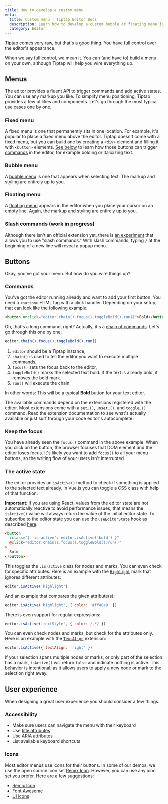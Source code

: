 ```yaml
---
title: How to develop a custom menu
meta:
  title: Custom menu | Tiptap Editor Docs
  description: Learn how to develop a custom bubble or floating menu in your Tiptap editor. Learn more in our documentation!
  category: Editor
---
```



Tiptap comes very raw, but that's a good thing. You have full control over the editor's appearance.

When we say full control, we mean it. You can (and have to) build a menu on your own, although Tiptap will help you wire everything up.

## Menus

The editor provides a fluent API to trigger commands and add active states. You can use any markup you like. To simplify menu positioning, Tiptap provides a few utilities and components. Let's go through the most typical use cases one by one.

### Fixed menu

A fixed menu is one that permanently sits in one location. For example, it's popular to place a fixed menu above the editor. Tiptap doesn't come with a fixed menu, but you can build one by creating a `<div>` element and filling it with `<button>` elements. [See below](#buttons) to learn how those buttons can trigger [commands](/editor/api/commands) in the editor, for example bolding or italicizing text.

### Bubble menu

A [bubble menu](/editor/extensions/functionality/bubble-menu) is one that appears when selecting text. The markup and styling are entirely up to you.

<CodeDemo path="/Extensions/BubbleMenu?inline=false&hideSource=true" />

### Floating menu

A [floating menu](/editor/extensions/functionality/floatingmenu) appears in the editor when you place your cursor on an empty line. Again, the markup and styling are entirely up to you.

<CodeDemo path="/Extensions/FloatingMenu?inline=false&hideSource=true" />

### Slash commands (work in progress)

Although there isn't an official extension yet, there is [an experiment](/examples/experiments/slash-commands) that allows you to use "slash commands." With slash commands, typing `/` at the beginning of a new line will reveal a popup menu.

## Buttons

Okay, you've got your menu. But how do you wire things up?

### Commands

You've got the editor running already and want to add your first button. You need a `<button>` HTML tag with a click handler. Depending on your setup, that can look like the following example:

```html
<button onclick="editor.chain().focus().toggleBold().run()">Bold</button>
```

Oh, that's a long command, right? Actually, it's a [chain of commands](/editor/api/commands). Let's go through this one by one:

```js
editor.chain().focus().toggleBold().run()
```

1. `editor` should be a Tiptap instance,
2. `chain()` is used to tell the editor you want to execute multiple commands,
3. `focus()` sets the focus back to the editor,
4. `toggleBold()` marks the selected text bold. If the text is already bold, it removes the bold mark.
5. `run()` will execute the chain.

In other words: This will be a typical **Bold** button for your text editor.

The available commands depend on the extensions registered with the editor. Most extensions come with a `set…()`, `unset…()`, and `toggle…()` command. Read the extension documentation to see what's actually available or just surf through your code editor's autocomplete.

### Keep the focus

You have already seen the `focus()` command in the above example. When you click on the button, the browser focuses that DOM element and the editor loses focus. It's likely you want to add `focus()` to all your menu buttons, so the writing flow of your users isn't interrupted.

### The active state

The editor provides an `isActive()` method to check if something is applied to the selected text already. In Vue.js you can toggle a CSS class with help of that function:

**Important**: If you are using React, values from the editor state are not automatically reactive to avoid performance issues,
that means the `isActive()` value will always return the value of the initial editor state.
To subscribe to the editor state you can use the `useEditorState` hook as described [here](/editor/getting-started/install/react#reacting-to-editor-state-changes).

```html
<button
  :class="{ 'is-active': editor.isActive('bold') }"
  @click="editor.chain().focus().toggleBold().run()"
>
  Bold
</button>
```

This toggles the `.is-active` class for nodes and marks. You can even check for specific attributes. Here is an example with the [`Highlight`](/editor/extensions/marks/highlight) mark that ignores different attributes:

```js
editor.isActive('highlight')
```

And an example that compares the given attribute(s):

```js
editor.isActive('highlight', { color: '#ffa8a8' })
```

There is even support for regular expressions:

```js
editor.isActive('textStyle', { color: /.*/ })
```

You can even check nodes and marks, but check for the attributes only. Here is an example with the [`TextAlign`](/editor/extensions/functionality/textalign) extension:

```js
editor.isActive({ textAlign: 'right' })
```

If your selection spans multiple nodes or marks, or only part of the selection has a mark, `isActive()` will return `false` and indicate nothing is active. This behavior is intentional, as it allows users to apply a new node or mark to the selection right away.

## User experience

When designing a great user experience you should consider a few things.

### Accessibility

- Make sure users can navigate the menu with their keyboard
- Use [title attributes](https://developer.mozilla.org/de/docs/Web/HTML/Global_attributes/title)
- Use [ARIA attributes](https://developer.mozilla.org/en-US/docs/Learn/Accessibility/WAI-ARIA_basics)
- List available keyboard shortcuts

### Icons

Most editor menus use icons for their buttons. In some of our demos, we use the open source icon set [Remix Icon](https://remixicon.com/). However, you can use any icon set you prefer. Here are a few suggestions:

- [Remix Icon](https://remixicon.com/#editor)
- [Font Awesome](https://fontawesome.com/icons?c=editors)
- [UI icons](https://www.ibm.com/design/language/iconography/ui-icons/library/)

